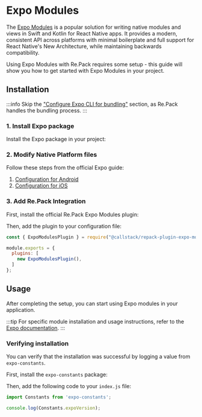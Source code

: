 
# Expo Modules

The [Expo Modules](https://docs.expo.dev/modules/overview/) is a popular solution for writing native modules and views in Swift and Kotlin for React Native apps. It provides a modern, consistent API across platforms with minimal boilerplate and full support for React Native's New Architecture, while maintaining backwards compatibility.

Using Expo Modules with Re.Pack requires some setup - this guide will show you how to get started with Expo Modules in your project.

## Installation

:::info
Skip the ["Configure Expo CLI for bundling"](https://docs.expo.dev/bare/installing-expo-modules/#configure-expo-cli-for-bundling-on-android-and-ios) section, as Re.Pack handles the bundling process.
:::

### 1. Install Expo package

Install the Expo package in your project:

<PackageManagerTabs command="install expo" />

### 2. Modify Native Platform files

Follow these steps from the official Expo guide:

1. [Configuration for Android](https://docs.expo.dev/bare/installing-expo-modules/#configuration-for-android)
2. [Configuration for iOS](https://docs.expo.dev/bare/installing-expo-modules/#configuration-for-ios)

### 3. Add Re.Pack Integration

First, install the official Re.Pack Expo Modules plugin:

<PackageManagerTabs command="install -D @callstack/repack-plugin-expo-modules" />

Then, add the plugin to your configuration file:

```js title=rspack.config.cjs
const { ExpoModulesPlugin } = require("@callstack/repack-plugin-expo-modules");

module.exports = {
  plugins: [
    new ExpoModulesPlugin(),
  ]
};
```

## Usage

After completing the setup, you can start using Expo modules in your application. 

:::tip
For specific module installation and usage instructions, refer to the [Expo documentation](https://docs.expo.dev/versions/latest/).
:::

### Verifying installation

You can verify that the installation was successful by logging a value from `expo-constants`.

First, install the `expo-constants` package:

<PackageManagerTabs command="install expo-constants" />

Then, add the following code to your `index.js` file:

```js title=index.js
import Constants from 'expo-constants';

console.log(Constants.expoVersion);
```



